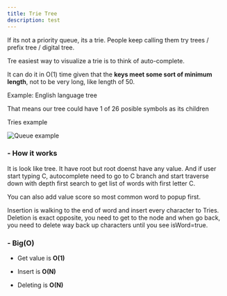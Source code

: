 ```yaml
---
title: Trie Tree
description: test
---
```


If its not a priority queue, its a trie. People keep calling them try trees / prefix tree / digital tree.

Tre easiest way to visualize a trie is to think of auto-complete.

It can do it in O(1) time given that the **keys meet some sort of minimum length**, not to be very long, like length of 50.

Example: English language tree 

That means our tree could have 1 of 26 posible symbols as its children

Tries example

<img src="/static/images/algorithms/tries-graph.png" alt="Queue example" className="my-6" />

<h3 className="text-lg font-semibold">- How it works</h3>

It is look like tree. It have root but root doenst have any value. And if user start typing C, autocomplete need to go to C branch and start traverse down with depth first search to get list of words with first letter C. 

You can also add value score so most common word to popup first.

Insertion is walking to the end of word and insert every character to Tries. Deletion is exact opposite, you need to get to the node and when go back, you need to delete way back up characters until you see isWord=true.

<h3 className="text-lg font-semibold mt-7">- Big(O)</h3>

- Get value is **O(1)**

- Insert is **O(N)**

- Deleting is  **O(N)**